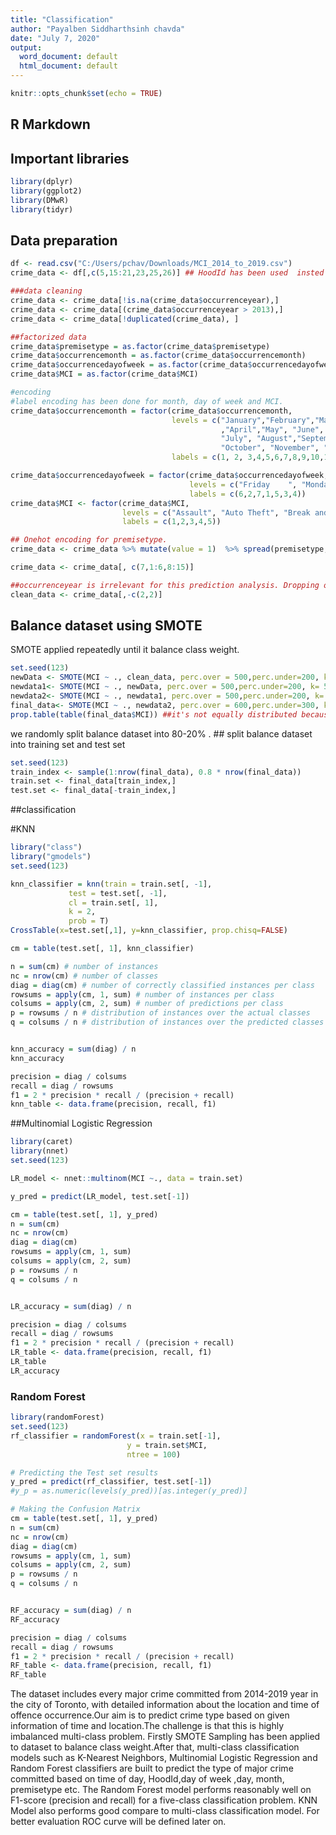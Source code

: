 ---
title: "Classification"
author: "Payalben Siddharthsinh chavda"
date: "July 7, 2020"
output:
  word_document: default
  html_document: default
---

```{r setup, include=FALSE}
knitr::opts_chunk$set(echo = TRUE)
```

## R Markdown

## Important libraries
```{r }
library(dplyr)
library(ggplot2)
library(DMwR)
library(tidyr)
```

## Data preparation
```{r }
df <- read.csv("C:/Users/pchav/Downloads/MCI_2014_to_2019.csv")
crime_data <- df[,c(5,15:21,23,25,26)] ## HoodId has been used  insted of Neighbourhood(In R, Random forest do not work with variable which has more than 53 categories and dataset has 140 neighbourhoods).

###data cleaning
crime_data <- crime_data[!is.na(crime_data$occurrenceyear),]
crime_data <- crime_data[(crime_data$occurrenceyear > 2013),]
crime_data <- crime_data[!duplicated(crime_data), ]

##factorized data
crime_data$premisetype = as.factor(crime_data$premisetype)
crime_data$occurrencemonth = as.factor(crime_data$occurrencemonth)
crime_data$occurrencedayofweek = as.factor(crime_data$occurrencedayofweek)
crime_data$MCI = as.factor(crime_data$MCI)

#encoding
#label encoding has been done for month, day of week and MCI.
crime_data$occurrencemonth = factor(crime_data$occurrencemonth,
                                    levels = c("January","February","March"
                                               ,"April","May", "June",
                                               "July", "August","September",
                                               "October", "November", "December"),
                                    labels = c(1, 2, 3,4,5,6,7,8,9,10,11,12))

crime_data$occurrencedayofweek = factor(crime_data$occurrencedayofweek,
                                        levels = c("Friday    ", "Monday    ", "Saturday  ", "Sunday    ", "Thursday  ", "Tuesday   ", "Wednesday "),
                                        labels = c(6,2,7,1,5,3,4))
crime_data$MCI <- factor(crime_data$MCI,
                         levels = c("Assault", "Auto Theft", "Break and Enter", "Robbery", "Theft Over"),
                         labels = c(1,2,3,4,5))

## Onehot encoding for premisetype.
crime_data <- crime_data %>% mutate(value = 1)  %>% spread(premisetype, value,  fill = 0 ) 

crime_data <- crime_data[, c(7,1:6,8:15)]

##occurrenceyear is irrelevant for this prediction analysis. Dropping occurrenceyear attribute.
clean_data <- crime_data[,-c(2,2)]
```

## Balance dataset using SMOTE
SMOTE applied repeatedly until it balance class weight. 
```{r }
set.seed(123)
newData <- SMOTE(MCI ~ ., clean_data, perc.over = 500,perc.under=200, k= 5, learner=NULL)
newdata1<- SMOTE(MCI ~ ., newData, perc.over = 500,perc.under=200, k= 5, learner=NULL)
newdata2<- SMOTE(MCI ~ ., newdata1, perc.over = 500,perc.under=200, k= 5, learner=NULL)
final_data<- SMOTE(MCI ~ ., newdata2, perc.over = 600,perc.under=300, k= 5, learner=NULL)
prop.table(table(final_data$MCI)) ##it's not equally distributed because target variable has 5 categories
```

we randomly split balance dataset into 80-20% .
## split balance dataset into training set and test set
```{r }
set.seed(123)
train_index <- sample(1:nrow(final_data), 0.8 * nrow(final_data))
train.set <- final_data[train_index,]
test.set <- final_data[-train_index,]
```

##classification

#KNN
```{r }
library("class")
library("gmodels")
set.seed(123)

knn_classifier = knn(train = train.set[, -1],
             test = test.set[, -1],
             cl = train.set[, 1],
             k = 2,
             prob = T) 
CrossTable(x=test.set[,1], y=knn_classifier, prop.chisq=FALSE)

cm = table(test.set[, 1], knn_classifier)

n = sum(cm) # number of instances
nc = nrow(cm) # number of classes
diag = diag(cm) # number of correctly classified instances per class 
rowsums = apply(cm, 1, sum) # number of instances per class
colsums = apply(cm, 2, sum) # number of predictions per class
p = rowsums / n # distribution of instances over the actual classes
q = colsums / n # distribution of instances over the predicted classes


knn_accuracy = sum(diag) / n 
knn_accuracy

precision = diag / colsums 
recall = diag / rowsums 
f1 = 2 * precision * recall / (precision + recall) 
knn_table <- data.frame(precision, recall, f1) 

```

##Multinomial Logistic Regression   
```{r }
library(caret)
library(nnet)
set.seed(123)

LR_model <- nnet::multinom(MCI ~., data = train.set)

y_pred = predict(LR_model, test.set[-1])

cm = table(test.set[, 1], y_pred)
n = sum(cm) 
nc = nrow(cm) 
diag = diag(cm) 
rowsums = apply(cm, 1, sum) 
colsums = apply(cm, 2, sum) 
p = rowsums / n 
q = colsums / n


LR_accuracy = sum(diag) / n 

precision = diag / colsums 
recall = diag / rowsums 
f1 = 2 * precision * recall / (precision + recall) 
LR_table <- data.frame(precision, recall, f1) 
LR_table
LR_accuracy
```

### Random Forest
```{r }
library(randomForest)
set.seed(123)
rf_classifier = randomForest(x = train.set[-1],
                          y = train.set$MCI,
                          ntree = 100)

# Predicting the Test set results
y_pred = predict(rf_classifier, test.set[-1])
#y_p = as.numeric(levels(y_pred))[as.integer(y_pred)]

# Making the Confusion Matrix
cm = table(test.set[, 1], y_pred)
n = sum(cm)
nc = nrow(cm) 
diag = diag(cm) 
rowsums = apply(cm, 1, sum) 
colsums = apply(cm, 2, sum) 
p = rowsums / n 
q = colsums / n


RF_accuracy = sum(diag) / n 
RF_accuracy

precision = diag / colsums 
recall = diag / rowsums 
f1 = 2 * precision * recall / (precision + recall) 
RF_table <- data.frame(precision, recall, f1) 
RF_table
```
The dataset includes every major crime committed from 2014-2019 year in the city of Toronto, with detailed information about the location and time of offence occurrence.Our aim is to predict crime type based on given information of time and location.The challenge is that this is highly imbalanced multi-class problem. Firstly SMOTE Sampling has been applied to dataset to balance class weight.After that,  multi-class classification models such as K-Nearest Neighbors, Multinomial Logistic Regression and Random Forest classifiers are built to predict the type of major crime committed based on time of day, HoodId,day of week ,day, month, premisetype etc. The Random Forest model performs reasonably well on F1-score (precision and recall) for a five-class classification problem. KNN Model also performs good compare to multi-class classification model. For better evaluation ROC curve will be defined later on.

